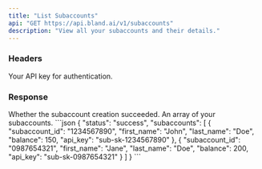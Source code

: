 ```yaml
---
title: "List Subaccounts"
api: "GET https://api.bland.ai/v1/subaccounts"
description: "View all your subaccounts and their details."
---
```


### Headers

<ParamField header="authorization" type="string" required>
  Your API key for authentication.
</ParamField>

### Response
<ResponseField name="status" type="string">
    Whether the subaccount creation succeeded.
</ResponseField>

<ResponseField name="subaccounts" type="array[object]">
    An array of your subaccounts.
</ResponseField>

<ResponseExample>
```json
{
    "status": "success",
    "subaccounts": [
        {
            "subaccount_id": "1234567890",
            "first_name": "John",
            "last_name": "Doe",
            "balance": 150,
            "api_key": "sub-sk-1234567890"
        },
        {
            "subaccount_id": "0987654321",
            "first_name": "Jane",
            "last_name": "Doe",
            "balance": 200,
            "api_key": "sub-sk-0987654321"
        }
    ]
}
```
</ResponseExample>
